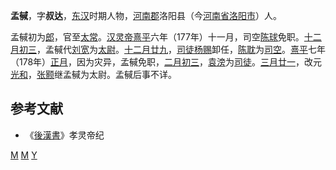 '''孟戫'''，字'''叔达'''，[[东汉|东汉]]时期人物，[[河南郡|河南郡]]洛阳县（今[[河南省|河南省]][[洛阳市|洛阳市]]）人。

孟戫初为[[郎|郎]]，官至[[太常|太常]]。[[汉灵帝|汉灵帝]][[熹平|熹平]]六年（177年）十一月，司空[[陈球_(东汉)|陈球]]免职。[[十二月初三|十二月初三]]，孟戫代[[刘宽_(东汉)|刘宽]]为[[太尉|太尉]]。[[十二月廿九|十二月廿九]]，[[司徒|司徒]][[杨赐|杨赐]]卸任，[[陈耽|陈耽]]为[[司空|司空]]。[[熹平|熹平]]七年（178年）[[正月|正月]]，因为灾异，孟戫免职，[[二月初三|二月初三]]，[[袁滂|袁滂]]为[[司徒|司徒]]。[[三月廿一|三月廿一]]，改元[[光和|光和]]，[[张颢_(东汉)|张颢]]继孟戫为太尉。孟戫后事不详。
==参考文献==
*《[[後漢書|後漢書]]》孝灵帝纪

{{東漢大司马太尉}}
[[分类:东汉太尉|M]]
[[分类:洛阳人|M]]
[[分类:孟姓|Y]]
